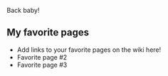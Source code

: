 Back baby!

==My favorite pages==

* Add links to your favorite pages on the wiki here!
* Favorite page #2
* Favorite page #3